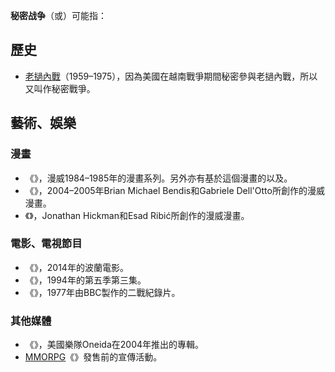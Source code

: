 '''秘密战争'''（{{lang-en|Secret Wars}}或{{lang-en|Secret War}}）可能指：

== 歷史 ==

* [[老撾內戰|老撾內戰]]（1959–1975），因為美國在越南戰爭期間秘密參與老撾內戰，所以又叫作秘密戰爭。

== 藝術、娛樂 ==

=== 漫畫 ===

*《{{link-en|漫威超級英雄秘密戰爭|Marvel Superheroes Secret Wars}}》，漫威1984–1985年的漫畫系列。另外亦有基於這個漫畫的{{link-en|秘密戰爭 (角色扮演遊戲)|Secret Wars (adventure)|同名角色扮演遊戲}}以及{{link-en|秘密戰爭 (玩具)|Secret Wars (toy line)|可動模型玩具}}。
*《{{link-en|秘密戰爭 (漫畫)|Secret War (comics)}}》，2004–2005年Brian Michael Bendis和Gabriele Dell'Otto所創作的漫威漫畫。
*《{{link-en|秘密戰爭 (2015年漫畫)|Secret Wars (2015 comic book)}}》，Jonathan Hickman和Esad Ribić所創作的漫威漫畫。

=== 電影、電視節目 ===

*《{{link-en|秘密戰爭 (電影)|Secret Wars (film)}}》，2014年的波蘭電影。
*《{{link-en|秘密戰爭 (蜘蛛俠)|Secret Wars (Spider-Man)}}》，1994年{{link-en|蜘蛛俠 (1994年動畫)|Spider-Man (1994 TV series)|蜘蛛俠動畫}}的第五季第三集。
*《{{link-en|秘密戰爭 (電視劇)|The Secret War (TV series)}}》，1977年由BBC製作的二戰紀錄片。

=== 其他媒體 ===

*《{{link-en|秘密戰爭 (專輯)|Secret Wars (album)}}》，美國樂隊Oneida在2004年推出的專輯。
*[[MMORPG|MMORPG]]《{{link-en|The Secret World}}》發售前的宣傳活動。

{{disambig}}